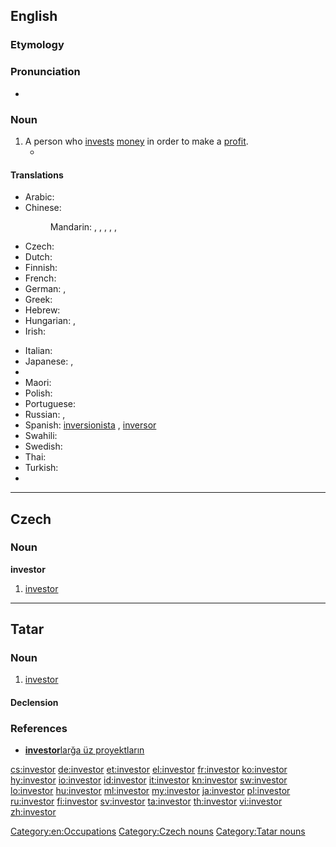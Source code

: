 {{also|Investor}}
==English==

===Etymology===
{{suffix|invest|or}}

===Pronunciation===
* {{rhymes|ɛstə(r)}}

===Noun===
{{en-noun}}

# A person who [[invest]]s [[money]] in order to make a [[profit]].
#* {{quote-magazine|date=2013-06-21|author=[http://guardian.co.uk/profile/chico-harlan/ Chico Harlan]
|volume=189|issue=2|page=30|magazine={{w|The Guardian Weekly}}
|title=[http://www.guardian.co.uk/world/2013/jun/18/japan-solar-energy-fukushima-nuclear-renewable-abe Japan pockets the subsidy &hellip;]
|passage=Across Japan, technology companies and private '''investors''' are racing to install devices that until recently they had little interest in: solar panels. Massive solar parks are popping up as part of a rapid build-up that one developer likened to an "explosion."}}

====Translations====
{{trans-top|person who invests money in order to make a profit}}
* Arabic: {{t|ar|مستثمر|m|tr=mustathmir}}
* Chinese:
*: Mandarin: {{t+|cmn|投資者|sc=Hani}}, {{t|cmn|投资者|tr=tóuzīzhě|sc=Hani}}, {{t+|cmn|投資家|sc=Hani}}, {{t|cmn|投资家|tr=tóuzījiā|sc=Hani}}, {{t+|cmn|投資人|sc=Hani}}, {{t|cmn|投资人|tr=tóuzīrén|sc=Hani}}
* Czech: {{t+|cs|investor|m}}
* Dutch: {{t+|nl|investeerder|m}}
* Finnish: {{t+|fi|sijoittaja}}
* French: {{t+|fr|investisseur}}
* German: {{t+|de|Investor|m}}, {{t+|de|Anleger|m}}
* Greek: {{t+|el|επενδυτής|m|tr=ependytís}}
* Hebrew: {{t|he|משקיע|m|tr=mashkia}}
* Hungarian: {{t+|hu|befektető}}, {{t|hu|beruházó}}
* Irish: {{t|ga|fuilleamhóir|m}}
{{trans-mid}}
* Italian: {{t+|it|investitore|m}}
* Japanese: {{t|ja|投資家|tr=とうしか, tōshika}}, {{t|ja|出資者|tr=しゅっししゃ, shusshisha}}
* {{trreq|ko}}
* Maori: {{t|mi|kaiwhakangao}}
* Polish: {{t+|pl|inwestor|m}}
* Portuguese: {{t+|pt|investidor|m}}
* Russian: {{t+|ru|инвестор|m|tr=invéstor}}, {{t+|ru|вкладчик|m|tr=vkládčik}}
* Spanish: [[inversionista]] {{g|m}} {{qualifier|Latin America}}, [[inversor]] {{g|m}} {{qualifier|Argentina|Spain}}
* Swahili: {{t+|sw|mwekezaji}}
* Swedish: {{t|sv|investerare}}
* Thai: {{t|th|ผู้ลงทุน|tr=pôo long tun}}
* Turkish: {{t+|tr|yatırımcı}}
* {{trreq|vi}}
{{trans-bottom}}

[[Category:en:Occupations]]

----

==Czech==

===Noun===
'''investor''' {{g|m}}

# [[#English|investor]]

[[Category:Czech nouns]]

----

==Tatar==

===Noun===
{{tt-pos|noun|l}}

# [[investor#English|investor]]

====Declension====
{{tt-latin-noun|nıñ|ğa|nı|da|dan}}

===References===
* [http://www2.azatliq.org/news/local/tb/archives/2006/10/23.ASP#537891  '''investor'''larğa üz proyektların]

[[Category:Tatar nouns]]

[[cs:investor]]
[[de:investor]]
[[et:investor]]
[[el:investor]]
[[fr:investor]]
[[ko:investor]]
[[hy:investor]]
[[io:investor]]
[[id:investor]]
[[it:investor]]
[[kn:investor]]
[[sw:investor]]
[[lo:investor]]
[[hu:investor]]
[[ml:investor]]
[[my:investor]]
[[ja:investor]]
[[pl:investor]]
[[ru:investor]]
[[fi:investor]]
[[sv:investor]]
[[ta:investor]]
[[th:investor]]
[[vi:investor]]
[[zh:investor]]